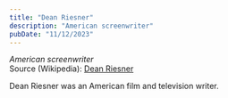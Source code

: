 ```yaml
---
title: "Dean Riesner"
description: "American screenwriter"
pubDate: "11/12/2023"
---
```


*American screenwriter*  
Source (Wikipedia): [Dean Riesner][1]

Dean Riesner was an American film and television writer.

[1]: https://en.wikipedia.org/wiki/Dean_Riesner
